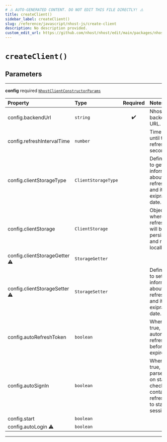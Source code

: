 ```yaml
---
# ⚠️ AUTO-GENERATED CONTENT. DO NOT EDIT THIS FILE DIRECTLY! ⚠️
title: createClient()
sidebar_label: createClient()
slug: /reference/javascript/nhost-js/create-client
description: No description provided.
custom_edit_url: https://github.com/nhost/nhost/edit/main/packages/nhost-js/src/index.ts#L3
---
```


# `createClient()`

## Parameters

---

**<span className="parameter-name">config</span>** <span className="optional-status">required</span> [`NhostClientConstructorParams`](/reference/docgen/javascript/nhost-js/types/nhost-client-constructor-params)

| Property                                                                                                                                                                                                             | Type                | Required | Notes                                                                                                             |
| :------------------------------------------------------------------------------------------------------------------------------------------------------------------------------------------------------------------- | :------------------ | :------: | :---------------------------------------------------------------------------------------------------------------- |
| <span className="parameter-name"><span className="light-grey">config.</span>backendUrl</span>                                                                                                                        | `string`            |    ✔️    | Nhost backend URL.                                                                                                |
| <span className="parameter-name"><span className="light-grey">config.</span>refreshIntervalTime</span>                                                                                                               | `number`            |          | Time interval until token refreshes, in seconds                                                                   |
| <span className="parameter-name"><span className="light-grey">config.</span>clientStorageType</span>                                                                                                                 | `ClientStorageType` |          | Define a way to get information about the refresh token and its exipration date.                                  |
| <span className="parameter-name"><span className="light-grey">config.</span>clientStorage</span>                                                                                                                     | `ClientStorage`     |          | Object where the refresh token will be persisted and read locally.                                                |
| <span className="parameter-name deprecated"><span className="light-grey">config.</span>clientStorageGetter</span> <span className="deprecation-sign" title="Use clientStorage / clientStorageType instead">⚠️</span> | `StorageGetter`     |          |                                                                                                                   |
| <span className="parameter-name deprecated"><span className="light-grey">config.</span>clientStorageSetter</span> <span className="deprecation-sign" title="Use clientStorage / clientStorageType instead">⚠️</span> | `StorageSetter`     |          | Define a way to set information about the refresh token and its exipration date.                                  |
| <span className="parameter-name"><span className="light-grey">config.</span>autoRefreshToken</span>                                                                                                                  | `boolean`           |          | When set to true, will automatically refresh token before it expires                                              |
| <span className="parameter-name"><span className="light-grey">config.</span>autoSignIn</span>                                                                                                                        | `boolean`           |          | When set to true, will parse the url on startup to check if it contains a refresh token to start the session with |
| <span className="parameter-name"><span className="light-grey">config.</span>start</span>                                                                                                                             | `boolean`           |          |                                                                                                                   |
| <span className="parameter-name deprecated"><span className="light-grey">config.</span>autoLogin</span> <span className="deprecation-sign" title="@alias autoSignIn - use autoSignIn instead">⚠️</span>              | `boolean`           |          |                                                                                                                   |

---
